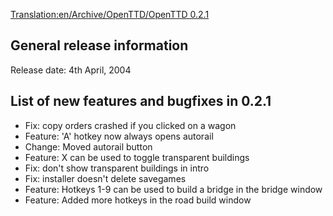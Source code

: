 [[Translation:en/Archive/OpenTTD/OpenTTD 0.2.1]]
==General release information==
Release date: 4th April, 2004

==List of new features and bugfixes in 0.2.1==
*Fix: copy orders crashed if you clicked on a wagon
*Feature: 'A' hotkey now always opens autorail
*Change: Moved autorail button
*Feature: X can be used to toggle transparent buildings
*Fix: don't show transparent buildings in intro
*Fix: installer doesn't delete savegames
*Feature: Hotkeys 1-9 can be used to build a bridge in the bridge window
*Feature: Added more hotkeys in the road build window